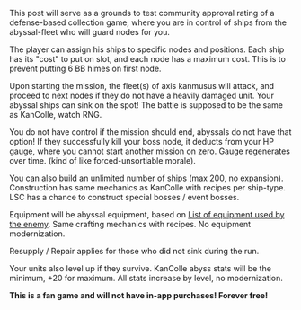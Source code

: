 This post will serve as a grounds to test community approval rating of a defense-based collection game, where you are in control of ships from the abyssal-fleet who will guard nodes for you.

The player can assign his ships to specific nodes and positions. Each ship has its "cost" to put on slot, and each node has a maximum cost. This is to prevent putting 6 BB himes on first node.

Upon starting the mission, the fleet(s) of axis kanmusus will attack, and proceed to next nodes if they do not have a heavily damaged unit. Your abyssal ships can sink on the spot! The battle is supposed to be the same as KanColle, watch RNG.

You do not have control if the mission should end, abyssals do not have that option! If they successfully kill your boss node, it deducts from your HP gauge, where you cannot start another mission on zero. Gauge regenerates over time. (kind of like forced-unsortiable morale).

You can also build an unlimited number of ships (max 200, no expansion). Construction has same mechanics as KanColle with recipes per ship-type. LSC has a chance to construct special bosses / event bosses.

Equipment will be abyssal equipment, based on [[List of equipment used by the enemy]]. Same crafting mechanics with recipes. No equipment modernization.

Resupply / Repair applies for those who did not sink during the run.

Your units also level up if they survive. KanColle abyss stats will be the minimum, +20 for maximum. All stats increase by level, no modernization.

'''This is a fan game and will not have in-app purchases! Forever free!'''<ac_metadata title="ShinkaiColle Project"> </ac_metadata>